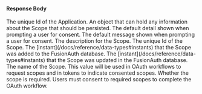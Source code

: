 
#### Response Body

<APIBlock>
  <APIField name="scope.applicationId" type="UUID">
    The unique Id of the Application.
  </APIField>
  <APIField name="scope.data" type="Object">
    An object that can hold any information about the Scope that should be persisted.
  </APIField>
  <APIField name="scope.defaultConsentDetail" type="String">
    The default detail shown when prompting a user for consent.
  </APIField>
  <APIField name="scope.defaultConsentMessage" type="String">
    The default message shown when prompting a user for consent.
  </APIField>
  <APIField name="scope.description" type="String">
    The description for the Scope.
  </APIField>
  <APIField name="scope.id" type="UUID">
    The unique Id of the Scope.
  </APIField>
  <APIField name="scope.insertInstant" type="Long">
    The [instant](/docs/reference/data-types#instants) that the Scope was added to the FusionAuth database.
  </APIField>
  <APIField name="scope.lastUpdateInstant" type="Long">
    The [instant](/docs/reference/data-types#instants) that the Scope was updated in the FusionAuth database.
  </APIField>
  <APIField name="scope.name" type="String">
    The name of the Scope. This value will be used in OAuth workflows to request scopes and in tokens to indicate consented scopes.
  </APIField>
  <APIField name="scope.required" type="Boolean">
    Whether the scope is required. Users must consent to required scopes to complete the OAuth workflow.
  </APIField>
</APIBlock>

<JSON title="Example Response JSON" src="scopes/post-response-body.json" />
